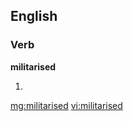 ==English==

===Verb===
'''militarised'''

# {{past of|[[militarise]]}}

[[mg:militarised]]
[[vi:militarised]]